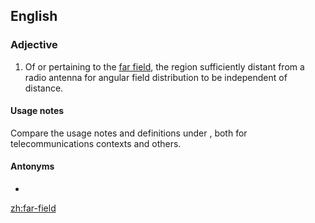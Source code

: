 ==English==

===Adjective===
{{en-adj|-|head=[[far]]-[[field]]}}

# {{lb|en|telecommunications}} Of or pertaining to the [[far-field|far field]], the region sufficiently distant from a radio antenna for angular field distribution to be independent of distance.

====Usage notes====
Compare the usage notes and definitions under {{m|en|near-field}}, both for telecommunications contexts and others.

====Antonyms====
* {{l|en|near-field}}

[[zh:far-field]]